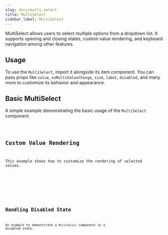 ```yaml
---
slug: docs/multi_select
title: MultiSelect
sidebar_label: MultiSelect
---
```


MultiSelect allows users to select multiple options from a dropdown list. It supports opening and closing states, custom value rendering, and keyboard navigation among other features.

## Usage

To use the `MultiSelect`, import it alongside its item component. You can pass props like `value`, `onMultiValueChange`, `size`, `label`, `disabled`, and many more to customize its behavior and appearance.



## Basic MultiSelect

A simple example demonstrating the basic usage of the `MultiSelect` component.


<CodeSample>
    <MultiSelectBasicDemo/>
</CodeSample>

<Code code={MultiSelectBasicSource} lang="tsx" />

## Custom Value Rendering

This example shows how to customize the rendering of selected values.


<CodeSample>
    <MultiSelectCustomRenderDemo/>
</CodeSample>

<Code code={MultiSelectCustomRenderSource} lang="tsx" />

## Handling Disabled State

An example to demonstrate a `MultiSelect` component in a disabled state.


<CodeSample>
    <MultiSelectDisabledDemo/>
</CodeSample>

<Code code={MultiSelectDisabledSource} lang="tsx" />
